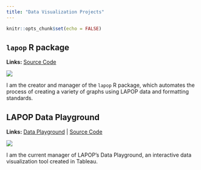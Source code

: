 ```yaml
---
title: "Data Visualization Projects"
---
```


```r
knitr::opts_chunk$set(echo = FALSE)
```

## `lapop` R package

**Links:** [Source Code](https://github.com/lapop-central/lapop-viz)

![](_gallery/img/db1.svg)

I am the creator and manager of the `lapop` R package, which automates the process of creating a variety of graphs using LAPOP data and formatting standards. 

## LAPOP Data Playground

**Links:** [Data Playground](https://public.tableau.com/app/profile/lapop.central/viz/LAPOPV3_2/Combination?publish=yes) | [Source Code](https://github.com/vanderbilt-data-science/lapop-dashboard/tree/remove-label-numbers)

![](_gallery/img/dp.png)

I am the current manager of LAPOP's Data Playground, an interactive data visualization tool created in Tableau.  
